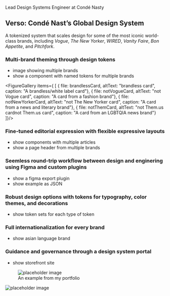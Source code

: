 
<DecoratedHeading>Lead Design Systems Engineer at Condé Nasty</DecoratedHeading>

## Verso: Condé Nast’s Global Design System

A tokenized system that scales design for some of the most iconic world-class brands, including *Vogue*, *The New Yorker*, *WIRED*, *Vanity Faire*, *Bon Appetite*, and *Pitchfork*.

### Multi-brand theming through design tokens

- image showing multiple brands
- show a component with named tokens for multiple brands

<LogoGrid/>

<FigureGallery items={
  [
    {
      file: brandlessCard,
      altText: "brandless card",
      caption: "A brandless/white label card"},
    {
      file: notVogueCard,
      altText: "not Vogue card",
      caption: "A card from a fashion brand"},
    {
      file: notNewYorkerCard,
      altText: "not The New Yorker card",
      caption: "A card from a news and literary brand"},
    {
      file: notThemCard,
      altText: "not Them.us cardnot Them.us card",
      caption: "A card from an LGBTQIA news brand"}
  ]}/>

### Fine-tuned editorial expression with flexible expressive layouts

- show components with multiple articles
- show a page header from multiple brands

### Seemless round-trip workflow between design and enginering using Figma and custom plugins

- show a figma export plugin
- show example as JSON

### Robust design options with tokens for typography, color themes, and decorations

- show token sets for each type of token

### Full internationalization for every brand

- show asian language brand

### Guidance and governance through a design system portal

- show storefront site



<figure>
  <img src="http://unsplash.it/400/200?gravity=center" alt="placeholder image" />
  <figcaption>An example from my portfolio</figcaption>
</figure>

![placeholder image](http://unsplash.it/350/200?gravity=center)
